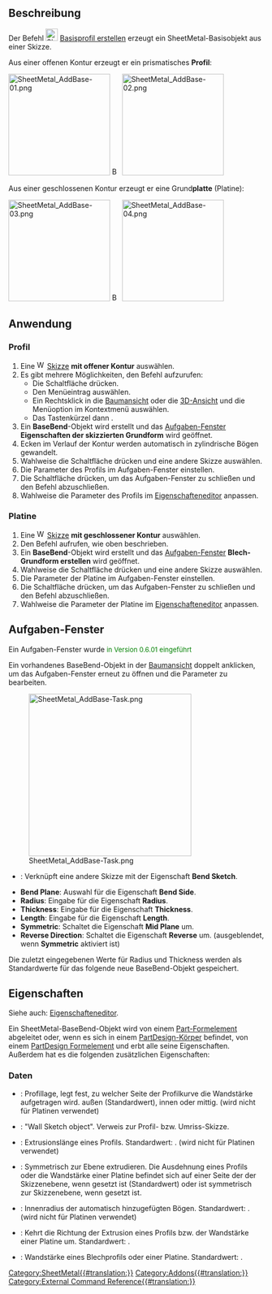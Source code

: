 {{UnfinishedDocu}}
<languages/>

{{Docnav/de
|
|[[SheetMetal_AddWall/de|Kante ansetzen]]
|[[SheetMetal_Workbench/de|SheetMetal]]
|
|IconR=SheetMetal_AddWall.svg
|IconC=Sheetmetal_workbench_icon.svg
}}

{{GuiCommand/de
|Name=SheetMetal AddBase
|Name/de=SheetMetal BasisprofilErstellen
|MenuLocation=SheetMetal → Make Base Wall
|Workbenches=[[SheetMetal_Workbench/de|SheetMetal (Blech)]]
|Shortcut={{KEY|C}} {{KEY|B}}
}}

<span id="Description"></span>
==Beschreibung==

Der Befehl [[Image:SheetMetal_AddBase.svg|24px]] [[SheetMetal_AddBase/de|Basisprofil erstellen]] erzeugt ein SheetMetal-Basisobjekt aus einer Skizze. 

Aus einer offenen Kontur erzeugt er ein prismatisches '''Profil''':

[[Image:SheetMetal_AddBase-01.png|200px|link=]] [[Image:Button_right.svg|16px|link=]]
[[Image:SheetMetal_AddBase-02.png|200px|link=]]

Aus einer geschlossenen Kontur erzeugt er eine Grund'''platte''' (Platine):

[[Image:SheetMetal_AddBase-03.png|200px|link=]] [[Image:Button_right.svg|16px|link=]]
[[Image:SheetMetal_AddBase-04.png|200px|link=]]

<span id="Usage"></span>
==Anwendung==

<span id="Profile"></span>
===Profil===

# Eine [[Image:Workbench_Sketcher.svg|16px]] [[Sketcher_Workbench/de|Skizze]] '''mit offener Kontur''' auswählen.
# Es gibt mehrere Möglichkeiten, den Befehl aufzurufen:
#* Die Schaltfläche {{Button|[[Image:SheetMetal_AddBase.svg|16px]] [[SheetMetal_AddBase/de|Basisobjekt erstellen]]}} drücken.
#* Den Menüeintrag {{MenuCommand|Sheet Metal → [[Image:SheetMetal_AddBase.svg|16px]] Basisobjekt erstellen}} auswählen.
#* Ein Rechtsklick in die [[Tree_view/de|Baumansicht]] oder die [[3D_view/de|3D-Ansicht]] und die Menüoption {{MenuCommand|Sheet Metal → [[Image:SheetMetal_AddBase.svg|16px]] Basisobjekt erstellen}} im Kontextmenü auswählen.
#* Das Tastenkürzel {{KEY|C}} dann {{KEY|B}}.
# Ein '''BaseBend'''-Objekt wird erstellt und das [[Task_panel/de|Aufgaben-Fenster]] '''Eigenschaften der skizzierten Grundform''' wird geöffnet.
# Ecken im Verlauf der Kontur werden automatisch in zylindrische Bögen gewandelt.
# Wahlweise die Schaltfläche {{Button|Sketch}} drücken und eine andere Skizze auswählen.
# Die Parameter des Profils im Aufgaben-Fenster einstellen.
# Die Schaltfläche {{Button|OK}} drücken, um das Aufgaben-Fenster zu schließen und den Befehl abzuschließen.
# Wahlweise die Parameter des Profils im [[Property_editor/de|Eigenschafteneditor]] anpassen.

<span id="Plate"></span>
===Platine===

# Eine [[Image:Workbench_Sketcher.svg|16px]] [[Sketcher_Workbench/de|Skizze]] '''mit geschlossener Kontur'''  auswählen.
# Den Befehl aufrufen, wie oben beschrieben.
# Ein '''BaseBend'''-Objekt wird erstellt und das [[Task_panel/de|Aufgaben-Fenster]] '''Blech-Grundform erstellen''' wird geöffnet.
# Wahlweise die Schaltfläche {{Button|Sketch}} drücken und eine andere Skizze auswählen.
# Die Parameter der Platine im Aufgaben-Fenster einstellen.
# Die Schaltfläche {{Button|OK}} drücken, um das Aufgaben-Fenster zu schließen und den Befehl abzuschließen.
# Wahlweise die Parameter der Platine im [[Property_editor/de|Eigenschafteneditor]] anpassen.

<span id="Task_panel"></span>
==Aufgaben-Fenster==

Ein Aufgaben-Fenster wurde <span style="font-size:small;color:green;">in Version 0.6.01 eingeführt</span>

Ein vorhandenes BaseBend-Objekt in der [[Tree_view/de|Baumansicht]] doppelt anklicken, um das Aufgaben-Fenster erneut zu öffnen und die Parameter zu bearbeiten.

[[Image:SheetMetal_AddBase-Task.png|320px]]

* {{Button|Sketch}}: Verknüpft eine andere Skizze mit der Eigenschaft '''Bend Sketch'''.
* '''Bend Plane''': Auswahl für die Eigenschaft '''Bend Side'''.
* '''Radius''': Eingabe für die Eigenschaft '''Radius'''.
* '''Thickness''': Eingabe für die Eigenschaft '''Thickness'''.
* '''Length''': Eingabe für die Eigenschaft '''Length'''.
* '''Symmetric''': Schaltet die Eigenschaft '''Mid Plane''' um.
* '''Reverse Direction''': Schaltet die Eigenschaft '''Reverse''' um. (ausgeblendet, wenn '''Symmetric''' aktiviert ist)

Die zuletzt eingegebenen Werte für Radius und Thickness werden als Standardwerte für das folgende neue BaseBend-Objekt gespeichert.

<span id="Properties"></span>
==Eigenschaften==

Siehe auch: [[Property_editor/de|Eigenschafteneditor]].

Ein SheetMetal-BaseBend-Objekt wird von einem [[Part_Feature/de|Part-Formelement]] abgeleitet oder, wenn es sich in einem [[PartDesign_Body/de|PartDesign-Körper]] befindet, von einem [[PartDesign_Feature/de|PartDesign Formelement]]
und erbt alle seine Eigenschaften. Außerdem hat es die folgenden zusätzlichen Eigenschaften:

<span id="Data"></span>
===Daten===

{{Properties_Title/de|Parameters}}

* {{PropertyData/de|Bend Side|Enumeration}}: Profillage, legt fest, zu welcher Seite der Profilkurve die Wandstärke aufgetragen wird. {{value|Outside}} außen (Standardwert), {{value|Inside}} innen oder {{value| Middle}} mittig. (wird nicht für Platinen verwendet)
* {{PropertyData/de|Bend Sketch|Link}}: "Wall Sketch object". Verweis zur Profil- bzw. Umriss-Skizze.
* {{PropertyData/de|Length|Length}}: Extrusionslänge eines Profils. Standardwert: {{value|100,00 mm}}. (wird nicht für Platinen verwendet)
* {{PropertyData/de|Mid Plane|Bool}}: Symmetrisch zur Ebene extrudieren. Die Ausdehnung eines Profils oder die Wandstärke einer Platine befindet sich auf einer Seite der der Skizzenebene, wenn {{FALSE}} gesetzt ist (Standardwert) oder ist symmetrisch zur Skizzenebene, wenn {{TRUE}} gesetzt ist.
* {{PropertyData/de|Radius|Length}}: Innenradius der automatisch hinzugefügten Bögen. Standardwert: {{value|1,00 mm}}. (wird nicht für Platinen verwendet)
* {{PropertyData/de|Reverse|Bool}}: Kehrt die Richtung der Extrusion eines Profils bzw. der Wandstärke einer Platine um. Standardwert: {{FALSE}}.
* {{PropertyData/de|thickness|Length}}: Wandstärke eines Blechprofils oder einer Platine. Standardwert: {{value|1,00 mm}}.


{{Docnav/de
|
|[[SheetMetal_AddWall/de|Kante ansetzen]]
|[[SheetMetal_Workbench/de|SheetMetal]]
|
|IconR=SheetMetal_AddWall.svg
|IconC=Sheetmetal_workbench_icon.svg
}}

[[Category:SheetMetal{{#translation:}}]]
[[Category:Addons{{#translation:}}]]
[[Category:External Command Reference{{#translation:}}]]